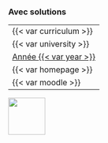 
::: {.content-visible when-profile='solution'} 

::: {.callout-warning}

### Avec solutions

:::

:::



::: {layout="[80,20]"}

::: {#first-column}

|                            |
|:---------------------------|
| {{< var curriculum >}}     |
| {{< var university >}}     |
| [Année {{< var year >}}]() |
| {{< var homepage >}}       |
| {{< var moodle >}}         |


::: 

::: {#second-column}
![](../images/UniversiteParis_monogramme_couleur_RVB.png){align="right" style="size:50px;" width=75}
:::

:::


